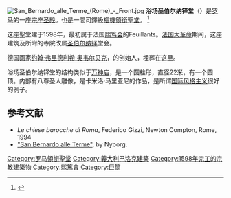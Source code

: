 [[Image:San_Bernardo_alle_Terme_(Rome)_-_Front.jpg|thumb]]
'''浴场圣伯尔纳铎堂'''（{{lang-it|San Bernardo alle Terme}}）是[[罗马|罗马]]的一座[[宗座圣殿|宗座圣殿]]。也是一間司鐸級[[樞機|樞機]][[領銜聖堂|領銜聖堂]]。 <ref>{{cite web|title=San Bernardo alle Terme（Cardinal Titular Church）|url=http://www.catholic-hierarchy.org/diocese/d1b07.html|publisher=Catholic-hierarchy|access-date=2012-09-17|archive-date=2021-01-24|archive-url=https://web.archive.org/web/20210124124110/https://www.catholic-hierarchy.org/diocese/d1b07.html|dead-url=no}}</ref>

这座聖堂建于1598年，最初属于法国[[熙笃会|熙笃会]]的Feuillants。[[法国大革命|法国大革命]]期间，这座建筑及所附的寺院改属[[圣伯尔纳铎|圣伯尔纳铎]]堂会。

德国画家[[约翰·弗里德利希·奥韦尔贝克|约翰·弗里德利希·奥韦尔贝克]]，{{le|拿撒勒运动|Nazarene movement}}的创始人，埋葬在这里。

浴场圣伯尔纳铎堂的结构类似于[[万神庙|万神庙]]，是一个圆柱形，直径22米，有一个圆顶。内部有八尊圣人雕像，是卡米洛·马里亚尼的作品，是所谓[[风格主义|国际风格主义]]很好的例子。

==参考文献==
{{Commons|San Bernardo alle Terme}}
* ''Le chiese barocche di Roma'', Federico Gizzi, Newton Compton, Rome, 1994
* [https://web.archive.org/web/20060224081034/http://roma.katolsk.no/bernardoterme.htm "San Bernardo alle Terme"], by Nyborg.
<references/>

{{coord|41|54|13|N|12|29|40|E|display=title|region:IT-RM_type:landmark_source:dewiki}}
{{罗马地标}}
{{Authority control}}
{{DEFAULTSORT:San Bernardo Alle Terme}}
[[Category:罗马領銜聖堂|Category:罗马領銜聖堂]]
[[Category:義大利巴洛克建築|Category:義大利巴洛克建築]]
[[Category:1598年完工的宗教建築物|Category:1598年完工的宗教建築物]]
[[Category:熙篤會|Category:熙篤會]]
[[Category:巨筒|Category:巨筒]]